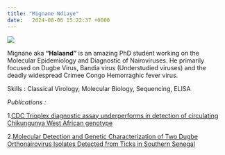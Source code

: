 ```yaml
---
title: "Mignane Ndiaye"
date:   2024-08-06 15:22:37 +0000
---
```



![](Mecanicien_1.png)

Mignane aka **"Halaand"** is an amazing PhD student working on the Molecular Epidemiology and Diagnostic of Nairoviruses. He primarily focused on Dugbe Virus, Bandia virus (Understudied viruses) and the deadly widespread Crimee Congo Hemorraghic fever virus.

Skills : Classical Virology, Molecular Biology, Sequencing, ELISA

*Publications :*

1.[CDC Trioplex diagnostic assay underperforms in detection of circulating Chikungunya West African genotype](https://journals.asm.org/doi/epub/10.1128/jcm.00405-24)

2.[Molecular Detection and Genetic Characterization of Two Dugbe Orthonairovirus Isolates Detected from Ticks in Southern Senegal](https://www.mdpi.com/1999-4915/16/6/964)















